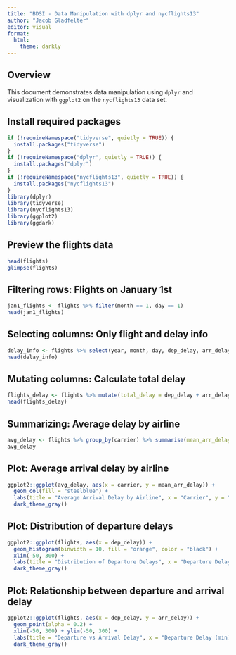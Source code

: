 ```yaml
---
title: "BDSI - Data Manipulation with dplyr and nycflights13"
author: "Jacob Gladfelter"
editor: visual
format: 
  html:
    theme: darkly
---
```


## Overview

This document demonstrates data manipulation using `dplyr` and visualization with `ggplot2` on the `nycflights13` data set.

## Install required packages

```r
if (!requireNamespace("tidyverse", quietly = TRUE)) {
  install.packages("tidyverse")
}
if (!requireNamespace("dplyr", quietly = TRUE)) {
  install.packages("dplyr")
}
if (!requireNamespace("nycflights13", quietly = TRUE)) {
  install.packages("nycflights13")
}
library(dplyr)
library(tidyverse)
library(nycflights13)
library(ggplot2)
library(ggdark)
```

## Preview the flights data

```r
head(flights)
glimpse(flights)
```

## Filtering rows: Flights on January 1st

```r
jan1_flights <- flights %>% filter(month == 1, day == 1)
head(jan1_flights)
```

## Selecting columns: Only flight and delay info

```r
delay_info <- flights %>% select(year, month, day, dep_delay, arr_delay)
head(delay_info)
```

## Mutating columns: Calculate total delay

```r
flights_delay <- flights %>% mutate(total_delay = dep_delay + arr_delay)
head(flights_delay)
```

## Summarizing: Average delay by airline

```r
avg_delay <- flights %>% group_by(carrier) %>% summarise(mean_arr_delay = mean(arr_delay, na.rm = TRUE))
avg_delay
```

## Plot: Average arrival delay by airline

```r
ggplot2::ggplot(avg_delay, aes(x = carrier, y = mean_arr_delay)) +
  geom_col(fill = "steelblue") +
  labs(title = "Average Arrival Delay by Airline", x = "Carrier", y = "Mean Arrival Delay (min)") +
  dark_theme_gray()
```

## Plot: Distribution of departure delays

```r
ggplot2::ggplot(flights, aes(x = dep_delay)) +
  geom_histogram(binwidth = 10, fill = "orange", color = "black") +
  xlim(-50, 300) +
  labs(title = "Distribution of Departure Delays", x = "Departure Delay (min)", y = "Count") +
  dark_theme_gray()
```

## Plot: Relationship between departure and arrival delay

```r
ggplot2::ggplot(flights, aes(x = dep_delay, y = arr_delay)) +
  geom_point(alpha = 0.2) +
  xlim(-50, 300) + ylim(-50, 300) +
  labs(title = "Departure vs Arrival Delay", x = "Departure Delay (min)", y = "Arrival Delay (min)") +
  dark_theme_gray()
```
